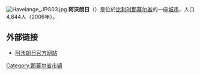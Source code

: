 {{Unreferenced|time=2018-08-17T14:09:23+00:00}}
[[File:Havelange_JPG03.jpg|thumb]]
'''阿沃朗日'''（{{lang-fr|Havelange}}）是位於[[比利时|比利时]][[那慕尔省|那慕尔省]]的一座[[城市|城市]]，人口4,844人（2006年）。

== 外部链接 ==
* [http://www.havelange.be/ 阿沃朗日官方网站] {{Wayback|url=http://www.havelange.be/ |date=20210516122850 }}

{{那慕尔省市区}}

{{Belgium-geo-stub}}

{{DEFAULTSORT:Havelange}}

[[Category:那慕尔省市镇|Category:那慕尔省市镇]]